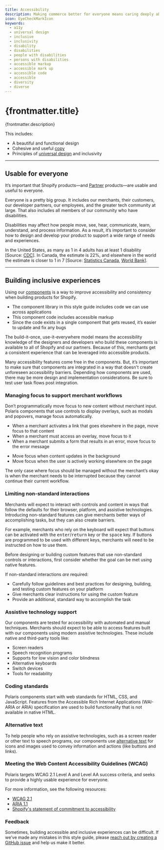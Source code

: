 ```yaml
---
title: Accessibility
description: Making commerce better for everyone means caring deeply about making quality products. A quality product should have a fantastic user experience (UX).
icon: EyeCheckMarkIcon
keywords:
  - a11y
  - universal design
  - inclusive
  - inclusivity
  - disability
  - disabilities
  - people with disabilities
  - persons with disabilities
  - accessible markup
  - accessible mark up
  - accessible code
  - accessible
  - diversity
  - diverse
---
```


# {frontmatter.title}

<Lede>{frontmatter.description}</Lede>

This includes:

- A beautiful and functional design
- Cohesive and useful [copy](/content/writing-principles)
- Principles of
  [universal design](https://en.wikipedia.org/wiki/Universal_design) and inclusivity

---

## Usable for everyone

It’s important that Shopify products—and [Partner](https://www.shopify.ca/partners) products—are usable and useful to everyone.

Everyone is a pretty big group. It includes our merchants, their customers, our developer partners, our employees, and the greater tech community at large. That also includes all members of our community who have disabilities.

Disabilities may affect how people move, see, hear, communicate, learn, understand, and process information.
As a result, it’s important to consider how to design and develop your product to support a wide range of needs and experiences.

In the United States, as many as 1 in 4 adults has at least 1 disability [Source: [CDC](https://www.cdc.gov/media/releases/2018/p0816-disability.html)]. In Canada, the estimate is 22%, and elsewhere in the world the estimate is closer to 1 in 7 [Source: [Statistics Canada](https://www150.statcan.gc.ca/n1/pub/11-627-m/11-627-m2018035-eng.htm), [World Bank](https://www.worldbank.org/en/topic/disability)].

---

## Building inclusive experiences

Using our [components](/components) is a way to improve accessibility and consistency when building products for Shopify.

- The component library in this style guide includes code we can use across applications
- This component code includes accessible markup
- Since the code exists in a single component that gets reused, it’s easier to update and fix any bugs

The build-it-once, use-it-everywhere model means the accessibility knowledge of the designers and developers who build these components is available to all of Shopify and our partners. Because of this, merchants get a consistent experience that can be leveraged into accessible products.

Many accessibility features come free in the components. But, it’s important to make sure that components are integrated in a way that doesn't create unforeseen accessibility barriers. Depending how components are used, there may be more design and implementation considerations. Be sure to test user task flows post integration.

### Managing focus to support merchant workflows

Don’t programmatically move focus to new content without merchant input. Polaris components that use controls to display overlays, such as modals and popovers, manage focus automatically.

<InlineGrid columns={2} gap='400'>

  <Do>

  - When a merchant activates a link that goes elsewhere in the page, move focus to that content
  - When a merchant must access an overlay, move focus to it
  - When a merchant submits a form that results in an error, move focus to the error message

  </Do>

  <Dont>

  - Move focus when content updates in the background
  - Move focus when the user is actively working elsewhere on the page

  </Dont>

</InlineGrid>

The only case where focus should be managed without the merchant’s okay is when the merchant needs to be interrupted because they cannot continue their current workflow.

### Limiting non-standard interactions

Merchants will expect to interact with controls and content in ways that follow the defaults for their browser, platform, and assistive technologies. Introducing non-standard features can give merchants better ways of accomplishing tasks, but they can also create barriers.

For example, merchants who rely on the keyboard will expect that buttons can be activated with the <kbd>enter</kbd>/<kbd>return</kbd> key or the <kbd>space</kbd> key. If buttons are programmed to be used with different keys, merchants will need to be instructed on how to use them.

Before designing or building custom features that use non-standard controls or interactions, first consider whether the goal can be met using native features.

If non-standard interactions _are_ required:

- Carefully follow guidelines and best practices for designing, building, and testing custom features on your platform
- Give merchants clear instructions for using the custom feature
- Provide an additional, standard way to accomplish the task

### Assistive technology support

Our components are tested for accessibility with automated and manual techniques. Merchants should expect to be able to access features built with our components using modern assistive technologies. These include native and third-party tools like:

- Screen readers
- Speech recognition programs
- Supports for low vision and color blindness
- Alternative keyboards
- Switch devices
- Tools for readability

### Coding standards

Polaris components start with web standards for HTML, CSS, and JavaScript. Features from the Accessible Rich Internet Applications (WAI-ARIA or ARIA) specification are used to build functionality that is not available in native HTML.

### Alternative text

To help people who rely on assistive technologies, such as a screen reader or other text to speech programs, our components use [alternative text](/content/alternative-text) for icons and images used to convey information and actions (like buttons and links).

### Meeting the Web Content Accessibility Guidelines (WCAG)

Polaris targets WCAG 2.1 Level A and Level AA success criteria, and seeks to provide a highly usable experience for everyone.

For more information, see the following resources:

- [WCAG 2.1](https://www.w3.org/TR/WCAG21/)
- [ARIA 1.1](https://www.w3.org/TR/wai-aria-1.1/)
- [Shopify's statement of commitment to accessibility](https://www.shopify.com/accessibility)

### Feedback

Sometimes, building accessible and inclusive experiences can be difficult. If we’ve made any mistakes in this style guide, please
[reach out by creating a GitHub issue](https://github.com/Shopify/polaris-react/issues) and help us make it better.
